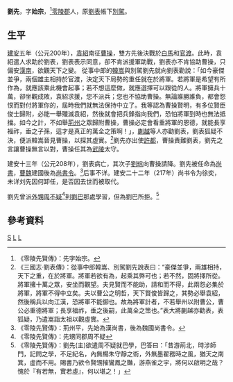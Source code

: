 '''劉先'''{{BD|？年||？年||catIdx=L}}，字'''始宗'''，<ref>《零陵先賢傳》：先字始宗。</ref>[[零陵郡|零陵郡]]人，原[[劉表|劉表]]帳下[[別駕|別駕]]。

==生平==
[[建安|建安]]五年（公元200年），[[袁紹|袁紹]]南征[[曹操|曹操]]，雙方先後決戰於[[白馬|白馬]]和[[官渡|官渡]]。此時，袁紹遣人求助於劉表，劉表表示同意，卻不肯派援軍助戰，劉表亦不肯協助曹操，只偏安[[漢南|漢南]]，欲觀天下之變。
從事中郎的[[韓嵩|韓嵩]]與別駕劉先就向劉表勸說：「如今豪傑並爭，兩個雄主相持於官渡，決定天下局勢的重任就在於將軍。若將軍是希望有所作為，就應該乘此機會起事；若不想這麼做，就應選擇可以跟從的人。將軍擁兵十萬，卻坐觀成敗，袁紹求援，您不派兵；您也不協助曹操。無論誰勝誰負，都會怨恨而對付將軍你的，屆時我們就無法保持中立了。我等認為曹操賢明，有多位賢臣俊士歸附，必能一舉殲滅袁紹，然後就會把兵鋒指向我們，恐怕將軍到時也無法抵擋。如今之計，不如舉[[荊州|荊州]]之眾歸附曹操，曹操必定會看重將軍的恩德，就能長享福祚，垂之子孫，這才是真正的萬全之策啊！」，[[蒯越|蒯越]]等人亦勸劉表，劉表狐疑不決，便派韓嵩晉見曹操，以探其虛實。<ref>《三國志·劉表傳》：從事中郎韓嵩、別駕劉先說表曰：“豪傑並爭，兩雄相持，天下之重，在於將軍。將軍若欲有為，起乘其弊可也；若不然，固將擇所從。將軍擁十萬之眾，安坐而觀望。夫見賢而不能助，請和而不得，此兩怨必集於將軍，將軍不得中立矣。夫以曹公之明哲，天下賢俊皆歸之，其勢必舉袁紹，然後稱兵以向江漢，恐將軍不能御也。故為將軍計者，不若舉州以附曹公，曹公必重德將軍；長享福祚，垂之後嗣，此萬全之策也。”表大將蒯越亦勸表，表狐疑，乃遣嵩詣太祖以觀虛實。</ref>劉先亦出使[[許都|許都]]，曹操責難劉表，劉先之言讓曹操無言以對，曹操任其為[[武陵|武陵]]太守。

建安十三年（公元208年），劉表病亡，其次子[[劉琮|劉琮]]向曹操請降。劉先被任命為[[尚書|尚書]]，[[曹魏|曹魏]]建國後為[[尚書令|尚書令]]。<ref>《零陵先賢傳》：荊州平，先始為漢尚書，後為魏國尚書令。</ref>后事不详。建安二十二年（217年）尚书令为徐奕，未详刘先因何卸任，是否因去世而被取代。

劉先曾派[[外甥|外甥]][[周不疑|周不疑]]<ref>《零陵先賢傳》：先甥同郡周不疑</ref>到[[劉巴|劉巴]]那處學習，但為劉巴所拒。<ref>《零陵先賢傳》：劉先(主)欲遣周不疑就巴學，巴答曰：「昔游荊北，時涉師門，記問之學，不足紀名，內無楊朱守靜之術，外無墨翟務時之風，猶天之南箕，虛而不用。賜書乃欲令賢甥摧鸞鳳之豔，游燕雀之宇，將何以啟明之哉？愧於『有若無，實若虛』，何以堪之！」</ref>

==參考資料==
{{reflist}}
[[Category:劉姓|S]]
[[Category:東漢政治人物|L]]
[[Category:曹魏政治人物|L]]